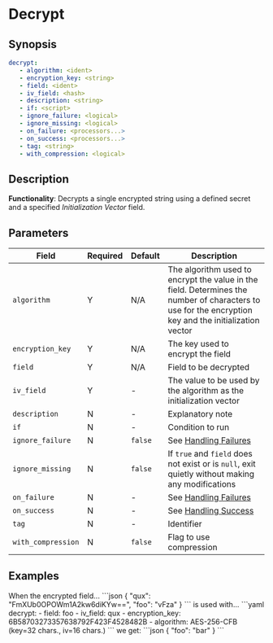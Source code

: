 # Decrypt

## Synopsis

```yaml {2-5}
decrypt:
   - algorithm: <ident>
   - encryption_key: <string>
   - field: <ident>
   - iv_field: <hash>
   - description: <string>
   - if: <script>
   - ignore_failure: <logical>
   - ignore_missing: <logical>
   - on_failure: <processors...>
   - on_success: <processors...>
   - tag: <string>
   - with_compression: <logical>
```

## Description

**Functionality**: Decrypts a single encrypted string using a defined secret and a specified _Initialization Vector_ field.

## Parameters

|Field|Required|Default|Description|
|---|---|---|---|
|`algorithm`|Y|N/A|The algorithm used to encrypt the value in the field. Determines the number of characters to use for the encryption key and the initialization vector|
|`encryption_key`|Y|N/A|The key used to encrypt the field|
|`field`|Y|N/A|Field to be decrypted|
|`iv_field`|Y|-|The value to be used by the algorithm as the initialization vector|
|`description`|N|-|Explanatory note|
|`if`|N|-|Condition to run|
|`ignore_failure`|N|`false`|See [Handling Failures](../handling-failures.mdx)|
|`ignore_missing`|N|`false`|If `true` and `field` does not exist or is `null`, exit quietly without making any modifications|
|`on_failure`|N|-|See [Handling Failures](../handling-failures.mdx)|
|`on_success`|N|-|See [Handling Success](../handling-success.mdx)|
|`tag`|N|-|Identifier|
|`with_compression`|N|`false`|Flag to use compression|

## Examples

<ExampleGrid>
   <CommentCol>
      When the encrypted field...
   </CommentCol>
   <CodeCol>
      ```json
      {
         "qux": "FmXUb0OPOWm1A2kw6diKYw==",
         "foo": "vFza"
      }
      ```
   </CodeCol>
   <CommentCol>
      is used with...
   </CommentCol>
   <CodeCol>
      ```yaml
      decrypt:
         - field: foo
         - iv_field: qux
         - encryption_key: 6B58703273357638792F423F4528482B
         - algorithm: AES-256-CFB (key=32 chars., iv=16 chars.)
      ```
  </CodeCol>

   <CommentCol>
      we get:
   </CommentCol>
   <CodeCol>
      ```json
      {
         "foo": "bar"
      }
      ```
   </CodeCol>
</ExampleGrid>

